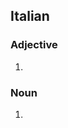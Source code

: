 ==Italian==

===Adjective===
{{it-adj-form|f-p}}

# {{it-adj form of|zingaro|f|pl}}

===Noun===
{{head|it|noun plural form|g=f-p}}

# {{inflection of|it|zingaro||f|p}}
